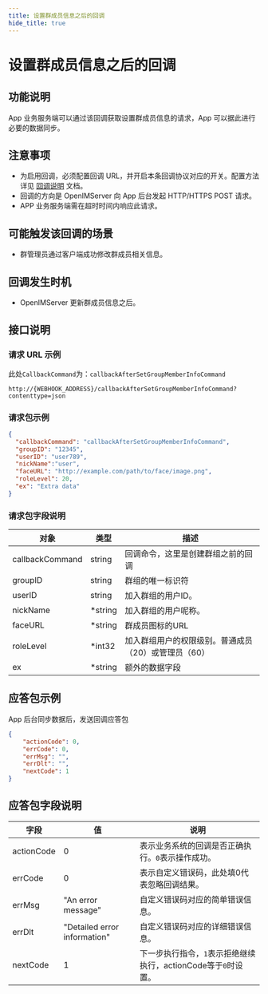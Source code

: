 ```yaml
---
title: 设置群成员信息之后的回调
hide_title: true
---
```



# 设置群成员信息之后的回调

## 功能说明
App 业务服务端可以通过该回调获取设置群成员信息的请求，App 可以据此进行必要的数据同步。

## 注意事项
- 为启用回调，必须配置回调 URL，并开启本条回调协议对应的开关。配置方法详见 [回调说明](../introduction) 文档。
- 回调的方向是 OpenIMServer 向 App 后台发起 HTTP/HTTPS POST 请求。
- APP 业务服务端需在超时时间内响应此请求。

## 可能触发该回调的场景
- 群管理员通过客户端成功修改群成员相关信息。

## 回调发生时机
- OpenIMServer 更新群成员信息之后。

## 接口说明

### 请求 URL 示例
此处`CallbackCommand`为：`callbackAfterSetGroupMemberInfoCommand`
```plaintext
http://{WEBHOOK_ADDRESS}/callbackAfterSetGroupMemberInfoCommand?contenttype=json
```

### 请求包示例
```json
{
  "callbackCommand": "callbackAfterSetGroupMemberInfoCommand",
  "groupID": "12345",
  "userID": "user789",
  "nickName":"user",
  "faceURL": "http://example.com/path/to/face/image.png",
  "roleLevel": 20,
  "ex": "Extra data"
}

```




### 请求包字段说明

| 对象                     | 类型   | 描述                                                    |
|-------------------------|--------|----------------------------------------------------------------|
| callbackCommand         | string | 回调命令，这里是创建群组之前的回调                             |
| groupID                 | string | 群组的唯一标识符                                               |
| userID                  | string | 加入群组的用户ID。                                             |
| nickName                | *string | 加入群组的用户呢称。|
| faceURL                 | *string | 群成员图标的URL                                                |
| roleLevel               | *int32 | 加入群组用户的权限级别。普通成员（20）或管理员（60）|
| ex                      | *string | 额外的数据字段                                                 |


## 应答包示例
App 后台同步数据后，发送回调应答包

```json
{
    "actionCode": 0,
    "errCode": 0,
    "errMsg": "",
    "errDlt": "",
    "nextCode": 1
}

```

## 应答包字段说明

| 字段         | 值                           | 说明                                       |
|-------------|------------------------------|------------------------------------------|
| actionCode  | 0                            | 表示业务系统的回调是否正确执行。`0`表示操作成功。     |
| errCode     | 0                            | 表示自定义错误码，此处填0代表忽略回调结果。|
| errMsg      | "An error message"           | 自定义错误码对应的简单错误信息。|
| errDlt      | "Detailed error information" | 自定义错误码对应的详细错误信息。|
| nextCode    | 1                            | 下一步执行指令，`1`表示拒绝继续执行，actionCode等于`0`时设置。|

